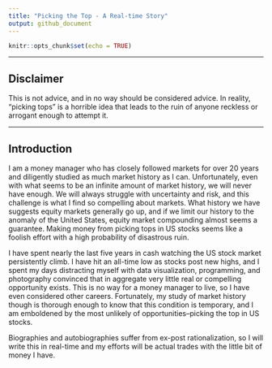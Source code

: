 ```yaml
---
title: "Picking the Top - A Real-time Story"
output: github_document
---
```


```r
knitr::opts_chunk$set(echo = TRUE)
```

<hr/>

## Disclaimer

This is not advice, and in no way should be considered advice.  In reality, "picking tops" is a horrible idea that leads to the ruin of anyone reckless or arrogant enough to attempt it.

<hr/>

## Introduction

I am a money manager who has closely followed markets for over 20 years and diligently studied as much market history as I can.  Unfortunately, even with what seems to be an infinite amount of market history, we will never have enough.  We will always struggle with uncertainty and risk, and this challenge is what I find so compelling about markets.  What history we have suggests equity markets generally go up, and if we limit our history to the anomaly of the United States, equity market compounding almost seems a guarantee.  Making money from picking tops in US stocks seems like a foolish effort with a high probability of disastrous ruin.

I have spent nearly the last five years in cash watching the US stock market persistently climb.  I have hit an all-time low as stocks post new highs, and I spent my days distracting myself with data visualization, programming, and photography convinced that in aggregate very little real or compelling opportunity exists.  This is no way for a money manager to live, so I have even considered other careers.  Fortunately, my study of market history though is thorough enough to know that this condition is temporary, and I am emboldened by the most unlikely of opportunities--picking the top in US stocks.

Biographies and autobiographies suffer from ex-post rationalization, so I will write this in real-time and my efforts will be actual trades with the little bit of money I have.
